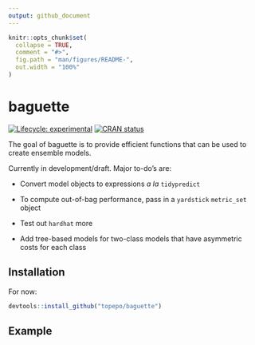 ```yaml
---
output: github_document
---
```


<!-- README.md is generated from README.Rmd. Please edit that file -->

```r
knitr::opts_chunk$set(
  collapse = TRUE,
  comment = "#>",
  fig.path = "man/figures/README-",
  out.width = "100%"
)
```
# baguette

<!-- badges: start -->
[![Lifecycle: experimental](https://img.shields.io/badge/lifecycle-experimental-orange.svg)](https://www.tidyverse.org/lifecycle/#experimental)
[![CRAN status](https://www.r-pkg.org/badges/version/baguette)](https://cran.r-project.org/package=baguette)
<!-- badges: end -->

The goal of baguette is to provide efficient functions that can be used to create ensemble models. 

Currently in development/draft. Major to-do's are:

 * Convert model objects to expressions _a la_ `tidypredict`
  
 * To compute out-of-bag performance, pass in a `yardstick` `metric_set` object

 * Test out `hardhat` more

 * Add tree-based models for two-class models that have asymmetric costs for each class 

## Installation

For now:

``` r
devtools::install_github("topepo/baguette")
```

## Example

